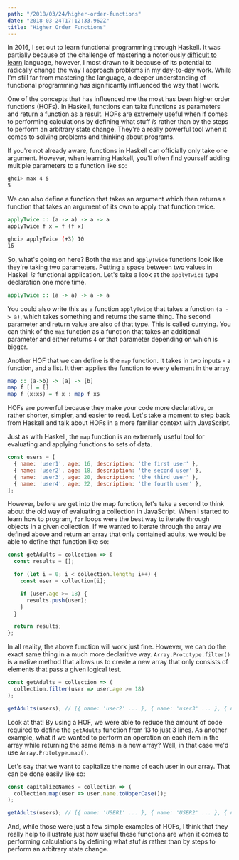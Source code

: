 ```yaml
---
path: "/2018/03/24/higher-order-functions"
date: "2018-03-24T17:12:33.962Z"
title: "Higher Order Functions"
---
```


In 2016, I set out to learn functional programming through Haskell. It was partially because of the challenge of mastering a notoriously [difficult to learn](https://www.quora.com/Why-is-Haskell-so-hard-to-learn) language, however, I most drawn to it because of its potential to radically change the way I approach problems in my day-to-day work. While I'm still far from mastering the language, a deeper understanding of functional programming *has* significantly influenced the way that I work.

One of the concepts that has influenced me the most has been higher order functions (HOFs). In Haskell, functions can take functions as parameters and return a function as a result. HOFs are extremely useful when if comes to performing calculations by defining what stuff *is* rather than by the steps to perform an arbitrary state change. They're a really powerful tool when it comes to solving problems and thinking about programs.

If you're not already aware, functions in Haskell can officially only take one argument. However, when learning Haskell, you'll often find yourself adding multiple parameters to a function like so:

```bash
ghci> max 4 5
5
```

We can also define a function that takes an argument which then returns a function that takes an argument of its own to apply that function twice.

```haskell
applyTwice :: (a -> a) -> a -> a
applyTwice f x = f (f x)
```

```bash
ghci> applyTwice (+3) 10
16
```

So, what's going on here? Both the `max` and `applyTwice` functions look like they're taking two parameters. Putting a space between two values in Haskell *is* functional application. Let's take a look at the `applyTwice` type declaration one more time.

```haskell
applyTwice :: (a -> a) -> a -> a
```

You could also write this as a function `applyTwice` that takes a function `(a -> a)`, which takes something and returns the same thing. The second parameter and return value are also of that type. This is called [currying](https://wiki.haskell.org/Currying). You can think of the `max` function as a function that takes an additional parameter and either returns `4` or that parameter depending on which is bigger.

Another HOF that we can define is the `map` function. It takes in two inputs - a function, and a list. It then applies the function to every element in the array.

```haskell
map :: (a->b) -> [a] -> [b]
map f [] = []
map f (x:xs) = f x : map f xs
```

HOFs are powerful because they make your code more declarative, or rather shorter, simpler, and easier to read. Let's take a moment to step back from Haskell and talk about HOFs in a more familiar context with JavaScript.

Just as with Haskell, the `map` function is an extremely useful tool for evaluating and applying functions to sets of data.

```javascript
const users = [
  { name: 'user1', age: 16, description: 'the first user' },
  { name: 'user2', age: 18, description: 'the second user' },
  { name: 'user3', age: 20, description: 'the third user' },
  { name: 'user4', age: 22, description: 'the fourth user' },
];
```
However, before we get into the map function, let's take a second to think about the old way of evaluating a collection in JavaScript. When I started to learn how to program, `for` loops were the best way to iterate through objects in a given collection. If we wanted to iterate through the array we defined above and return an array that only contained adults, we would be able to define that function like so:

```javascript
const getAdults = collection => {
  const results = [];

  for (let i = 0; i < collection.length; i++) {
    const user = collection[i];

    if (user.age >= 18) {
      results.push(user);
    }
  }

  return results;
};
```
In all reality, the above function will work just fine. However, we can do the exact same thing in a much more declaritive way. `Array.Prototype.filter()` is a native method that allows us to create a new array that only consists of elements that pass a given logical test.

```javascript
const getAdults = collection => (
  collection.filter(user => user.age >= 18)
);

getAdults(users); // [{ name: 'user2' ... }, { name: 'user3' ... }, { name: 'user4' ... }]
```

Look at that! By using a HOF, we were able to reduce the amount of code required to define the `getAdults` function from 13 to just 3 lines. As another example, what if we wanted to perform an operation on each item in the array while returning the same items in a new array? Well, in that case we'd use `Array.Prototype.map()`.

Let's say that we want to capitalize the name of each user in our array. That can be done easily like so:

```javascript
const capitalizeNames = collection => (
  collection.map(user => user.name.toUpperCase());
);

getAdults(users); // [{ name: 'USER1' ... }, { name: 'USER2' ... }, { name: 'USER3' ... }, { name: 'USER4' ... }]
```

And, while those were just a few simple examples of HOFs, I think that they really help to illustrate just how useful these functions are when it comes to performing calculations by defining what stuf *is* rather than by steps to perform an arbitrary state change.

